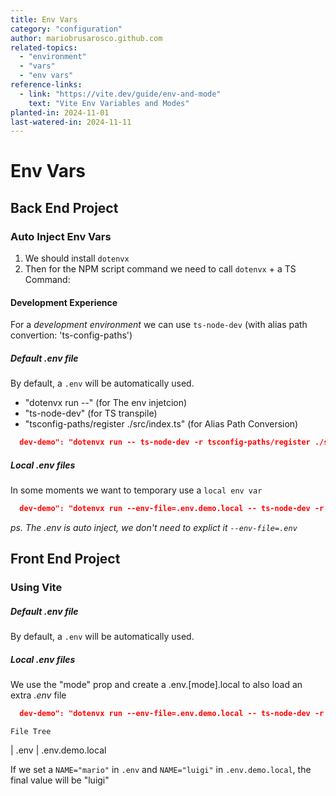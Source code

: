 ```yaml
---
title: Env Vars
category: "configuration"
author: mariobrusarosco.github.com
related-topics:
  - "environment"
  - "vars"
  - "env vars"
reference-links:
  - link: "https://vite.dev/guide/env-and-mode"
    text: "Vite Env Variables and Modes"
planted-in: 2024-11-01
last-watered-in: 2024-11-11
---
```


# Env Vars

## Back End Project

### Auto Inject Env Vars

1. We should install `dotenvx`
2. Then for the NPM script command we need to call `dotenvx` + a TS Command:

#### Development Experience

For a _development environment_ we can use `ts-node-dev` (with alias path convertion: 'ts-config-paths')

##### Default .env file

By default, a `.env` will be automatically used.

- "dotenvx run --" (for The env injetcion)
- "ts-node-dev" (for TS transpile)
- "tsconfig-paths/register ./src/index.ts" (for Alias Path Conversion)

```json
  dev-demo": "dotenvx run -- ts-node-dev -r tsconfig-paths/register ./src/index.ts
```

##### Local .env files

In some moments we want to temporary use a `local env var`

```json
  dev-demo": "dotenvx run --env-file=.env.demo.local -- ts-node-dev -r tsconfig-paths/register ./src/index.ts
```

_ps. The .env is auto inject, we don't need to explict it `--env-file=.env`_

## Front End Project

### Using Vite

##### Default .env file

By default, a `.env` will be automatically used.

##### Local .env files

We use the "mode" prop and create a .env.[mode].local to also load an extra _.env_ file

```json
  dev-demo": "dotenvx run --env-file=.env.demo.local -- ts-node-dev -r tsconfig-paths/register ./src/index.ts
```

`File Tree`

| .env
| .env.demo.local

If we set a `NAME="mario"` in `.env` and `NAME="luigi"` in `.env.demo.local`, the final value will be "luigi"

